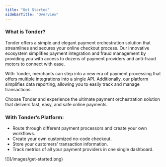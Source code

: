 ```yaml
---
title: "Get Started"
sidebarTitle: "Overview"
---
```


### What is Tonder?

Tonder offers a simple and elegant payment orchestration solution that
streamlines and secures your online checkout process. Our innovative ecosystem
simplifies payment integration and fraud management by providing you with access
to dozens of payment providers and anti-fraud motors to connect with ease.

With Tonder, merchants can step into a new era of payment processing that offers
multiple integrations into a single API. Additionally, our platform simplifies
data reporting, allowing you to easily track and manage transactions.

Choose Tonder and experience the ultimate payment orchestration solution that
delivers fast, easy, and safe online payments.

### With Tonder’s Platform:

- Route through different payment processors and create your own workflows.
- Create your own customized no-code checkout.
- Store your customers' transaction information.
- Track metrics of all your payment providers in one single dashboard.

<Frame>![](/images/get-started.png)</Frame>
